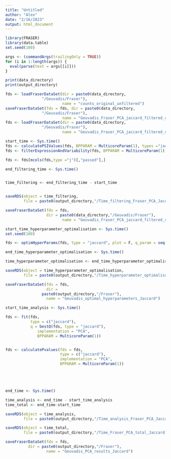 ```yaml
---
title: "Untitled"
author: "Alex"
date: "2/16/2023"
output: html_document
---
```


```r
library(FRASER)
library(data.table)
set.seed(100)

```

```r
args <- (commandArgs(trailingOnly = TRUE))
for (i in 1:length(args)) {
  eval(parse(text = args[[i]]))
}

```

```r
print(data_directory)
print(output_directory)


```

```r

fds <- loadFraserDataSet(dir = paste0(data_directory,
                "/Geuvadis/Fraser"),
                         name = "counts_original_unfiltered")
saveFraserDataSet(fds = fds, dir = paste0(data_directory,
                "/Geuvadis/Fraser"),
                         name = "Geuvadis_Fraser_PCA_jaccard_filtered_counts")
fds <- loadFraserDataSet(dir = paste0(data_directory,
                "/Geuvadis/Fraser"),
                         name = "Geuvadis_Fraser_PCA_jaccard_filtered_counts")

```


```r
start_time <- Sys.time()
fds <- calculatePSIValues(fds, BPPARAM = MulticoreParam(1), types ="jaccard")
fds <- filterExpressionAndVariability(fds, BPPARAM = MulticoreParam(1))

fds <- fds[mcols(fds,type ="j")[,"passed"],]

end_filtering_time <- Sys.time()


time_filtering <- end_filtering_time - start_time


saveRDS(object = time_filtering, 
        file = paste0(output_directory,"/Time_filtering_Fraser_PCA_Jaccard.RDS"))

saveFraserDataSet(fds = fds, 
                  dir = paste0(data_directory,"/Geuvadis/Fraser"),
                         name = "Geuvadis_Fraser_PCA_jaccard_filtered_counts")


```


```r
start_time_hyperparameter_optimalisation <- Sys.time()
set.seed(100)

fds <- optimHyperParams(fds, type = "jaccard", plot = F, q_param = seq(2,11,1), BPPARAM = MulticoreParam(1))

end_time_hyperparameter_optimalisation <- Sys.time()

time_hyperparameter_optimalisation <- end_time_hyperparameter_optimalisation - start_time_hyperparameter_optimalisation

saveRDS(object = time_hyperparameter_optimalisation, 
        file = paste0(output_directory,"/Time_hyperparameter_optimalisation_Fraser_PCA_Jaccard.RDS"))

saveFraserDataSet(fds = fds, 
                  dir = 
                paste0(output_directory,"/Fraser"),
                  name = "Geuvadis_optimal_hyperparameters_Jaccard")

```




```r

start_time_analysis <- Sys.time()

fds <- fit(fds,
           type = c("jaccard"),
           q = bestQ(fds, type = "jaccard"),
              implementation = "PCA",
              BPPARAM = MulticoreParam(1))


fds <- calculatePvalues(fds = fds,
                        type = c("jaccard"),
                        implementation = "PCA",
                        BPPARAM = MulticoreParam(1))





end_time <- Sys.time()

time_analysis <- end_time - start_time_analysis
time_total <- end_time-start_time

saveRDS(object = time_analysis, 
        file = paste0(output_directory,"/Time_analysis_Fraser_PCA_Jaccard.RDS"))

saveRDS(object = time_total, 
        file = paste0(output_directory,"/Time_Fraser_PCA_total_Jaccard.RDS"))

saveFraserDataSet(fds = fds, 
          dir = paste0(output_directory,"/Fraser"),
                  name = "Geuvadis_PCA_results_Jaccard")
```


